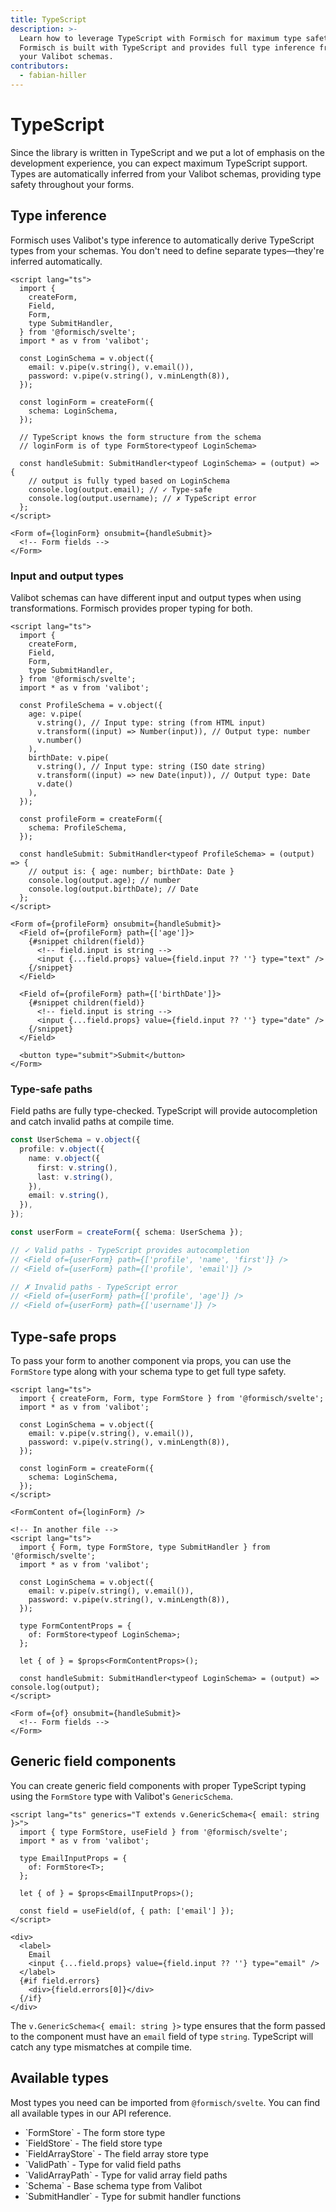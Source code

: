 ```yaml
---
title: TypeScript
description: >-
  Learn how to leverage TypeScript with Formisch for maximum type safety.
  Formisch is built with TypeScript and provides full type inference from
  your Valibot schemas.
contributors:
  - fabian-hiller
---
```



# TypeScript

Since the library is written in TypeScript and we put a lot of emphasis on the development experience, you can expect maximum TypeScript support. Types are automatically inferred from your <Link href="/svelte/guides/define-your-form/">Valibot schemas</Link>, providing type safety throughout your forms.

## Type inference

Formisch uses Valibot's type inference to automatically derive TypeScript types from your schemas. You don't need to define separate types—they're inferred automatically.

```svelte
<script lang="ts">
  import {
    createForm,
    Field,
    Form,
    type SubmitHandler,
  } from '@formisch/svelte';
  import * as v from 'valibot';

  const LoginSchema = v.object({
    email: v.pipe(v.string(), v.email()),
    password: v.pipe(v.string(), v.minLength(8)),
  });

  const loginForm = createForm({
    schema: LoginSchema,
  });

  // TypeScript knows the form structure from the schema
  // loginForm is of type FormStore<typeof LoginSchema>

  const handleSubmit: SubmitHandler<typeof LoginSchema> = (output) => {
    // output is fully typed based on LoginSchema
    console.log(output.email); // ✓ Type-safe
    console.log(output.username); // ✗ TypeScript error
  };
</script>

<Form of={loginForm} onsubmit={handleSubmit}>
  <!-- Form fields -->
</Form>
```

### Input and output types

Valibot schemas can have different input and output types when using transformations. Formisch provides proper typing for both.

```svelte
<script lang="ts">
  import {
    createForm,
    Field,
    Form,
    type SubmitHandler,
  } from '@formisch/svelte';
  import * as v from 'valibot';

  const ProfileSchema = v.object({
    age: v.pipe(
      v.string(), // Input type: string (from HTML input)
      v.transform((input) => Number(input)), // Output type: number
      v.number()
    ),
    birthDate: v.pipe(
      v.string(), // Input type: string (ISO date string)
      v.transform((input) => new Date(input)), // Output type: Date
      v.date()
    ),
  });

  const profileForm = createForm({
    schema: ProfileSchema,
  });

  const handleSubmit: SubmitHandler<typeof ProfileSchema> = (output) => {
    // output is: { age: number; birthDate: Date }
    console.log(output.age); // number
    console.log(output.birthDate); // Date
  };
</script>

<Form of={profileForm} onsubmit={handleSubmit}>
  <Field of={profileForm} path={['age']}>
    {#snippet children(field)}
      <!-- field.input is string -->
      <input {...field.props} value={field.input ?? ''} type="text" />
    {/snippet}
  </Field>

  <Field of={profileForm} path={['birthDate']}>
    {#snippet children(field)}
      <!-- field.input is string -->
      <input {...field.props} value={field.input ?? ''} type="date" />
    {/snippet}
  </Field>

  <button type="submit">Submit</button>
</Form>
```

### Type-safe paths

Field paths are fully type-checked. TypeScript will provide autocompletion and catch invalid paths at compile time.

```ts
const UserSchema = v.object({
  profile: v.object({
    name: v.object({
      first: v.string(),
      last: v.string(),
    }),
    email: v.string(),
  }),
});

const userForm = createForm({ schema: UserSchema });

// ✓ Valid paths - TypeScript provides autocompletion
// <Field of={userForm} path={['profile', 'name', 'first']} />
// <Field of={userForm} path={['profile', 'email']} />

// ✗ Invalid paths - TypeScript error
// <Field of={userForm} path={['profile', 'age']} />
// <Field of={userForm} path={['username']} />
```

## Type-safe props

To pass your form to another component via props, you can use the <Link href="/svelte/api/FormStore/">`FormStore`</Link> type along with your schema type to get full type safety.

```svelte
<script lang="ts">
  import { createForm, Form, type FormStore } from '@formisch/svelte';
  import * as v from 'valibot';

  const LoginSchema = v.object({
    email: v.pipe(v.string(), v.email()),
    password: v.pipe(v.string(), v.minLength(8)),
  });

  const loginForm = createForm({
    schema: LoginSchema,
  });
</script>

<FormContent of={loginForm} />

<!-- In another file -->
<script lang="ts">
  import { Form, type FormStore, type SubmitHandler } from '@formisch/svelte';
  import * as v from 'valibot';

  const LoginSchema = v.object({
    email: v.pipe(v.string(), v.email()),
    password: v.pipe(v.string(), v.minLength(8)),
  });

  type FormContentProps = {
    of: FormStore<typeof LoginSchema>;
  };

  let { of } = $props<FormContentProps>();

  const handleSubmit: SubmitHandler<typeof LoginSchema> = (output) => console.log(output);
</script>

<Form of={of} onsubmit={handleSubmit}>
  <!-- Form fields -->
</Form>
```

## Generic field components

You can create generic field components with proper TypeScript typing using the <Link href="/svelte/api/FormStore/">`FormStore`</Link> type with Valibot's `GenericSchema`.

```svelte
<script lang="ts" generics="T extends v.GenericSchema<{ email: string }>">
  import { type FormStore, useField } from '@formisch/svelte';
  import * as v from 'valibot';

  type EmailInputProps = {
    of: FormStore<T>;
  };

  let { of } = $props<EmailInputProps>();

  const field = useField(of, { path: ['email'] });
</script>

<div>
  <label>
    Email
    <input {...field.props} value={field.input ?? ''} type="email" />
  </label>
  {#if field.errors}
    <div>{field.errors[0]}</div>
  {/if}
</div>
```

The `v.GenericSchema<{ email: string }>` type ensures that the form passed to the component must have an `email` field of type `string`. TypeScript will catch any type mismatches at compile time.

## Available types

Most types you need can be imported from `@formisch/svelte`. You can find all available types in our <Link href="/svelte/api/">API reference</Link>.

- <Link href="/svelte/api/FormStore/">`FormStore`</Link> - The form store type
- <Link href="/svelte/api/FieldStore/">`FieldStore`</Link> - The field store
  type
- <Link href="/svelte/api/FieldArrayStore/">`FieldArrayStore`</Link> - The field
  array store type
- <Link href="/core/api/ValidPath/">`ValidPath`</Link> - Type for valid field
  paths
- <Link href="/svelte/api/ValidArrayPath/">`ValidArrayPath`</Link> - Type for
  valid array field paths
- <Link href="/core/api/Schema/">`Schema`</Link> - Base schema type from Valibot
- <Link href="/core/api/SubmitHandler/">`SubmitHandler`</Link> - Type for submit
  handler functions
